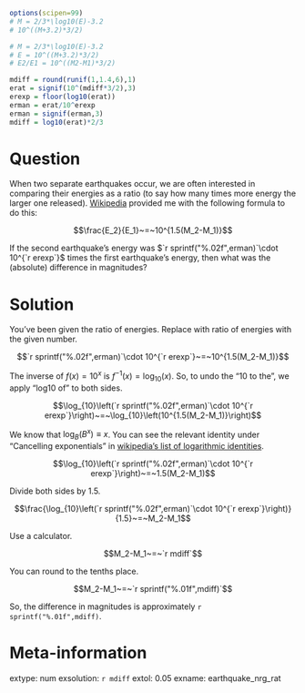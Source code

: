 ```r
options(scipen=99)
# M = 2/3*\log10(E)-3.2
# 10^((M+3.2)*3/2)

# M = 2/3*\log10(E)-3.2
# E = 10^((M+3.2)*3/2)
# E2/E1 = 10^((M2-M1)*3/2)

mdiff = round(runif(1,1.4,6),1)
erat = signif(10^(mdiff*3/2),3)
erexp = floor(log10(erat))
erman = erat/10^erexp
erman = signif(erman,3)
mdiff = log10(erat)*2/3

```

Question
========

When two separate earthquakes occur, we are often interested in comparing their energies as a ratio (to say how many times more energy the larger one released). [Wikipedia](https://en.wikipedia.org/wiki/Moment_magnitude_scale#Comparative_energy_released_by_two_earthquakes) provided me with the following formula to do this:

$$\frac{E_2}{E_1}~=~10^{1.5(M_2-M_1)}$$

If the second earthquake's energy was $`r sprintf("%.02f",erman)`\cdot 10^{`r erexp`}$ times the first earthquake's energy, then what was the (absolute) difference in magnitudes?


Solution
========

You've been given the ratio of energies. Replace with ratio of energies with the given number.

$$`r sprintf("%.02f",erman)`\cdot 10^{`r erexp`}~=~10^{1.5(M_2-M_1)}$$

The inverse of $f(x)=10^x$ is $f^{-1}(x)=\log_{10}(x)$. So, to undo the "10 to the", we apply "log10 of" to both sides.


$$\log_{10}\left(`r sprintf("%.02f",erman)`\cdot 10^{`r erexp`}\right)~=~\log_{10}\left(10^{1.5(M_2-M_1)}\right)$$

We know that $\log_B(B^x)\equiv x$. You can see the relevant identity under "Cancelling exponentials" in [wikipedia's list of logarithmic identities](https://en.wikipedia.org/wiki/List_of_logarithmic_identities#Cancelling_exponentials).


$$\log_{10}\left(`r sprintf("%.02f",erman)`\cdot 10^{`r erexp`}\right)~=~1.5(M_2-M_1)$$

Divide both sides by 1.5.


$$\frac{\log_{10}\left(`r sprintf("%.02f",erman)`\cdot 10^{`r erexp`}\right)}{1.5}~=~M_2-M_1$$

Use a calculator.

$$M_2-M_1~=~`r mdiff`$$

You can round to the tenths place.

$$M_2-M_1~=~`r sprintf("%.01f",mdiff)`$$

So, the difference in magnitudes is approximately `r sprintf("%.01f",mdiff)`.

Meta-information
============
extype: num
exsolution: `r mdiff`
extol: 0.05
exname: earthquake_nrg_rat